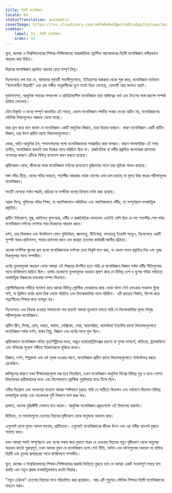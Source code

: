 ```yaml
---
title: বিপ্লবী মনোবিজ্ঞান
locale: bn
statusTranslation: automatic
coverImage: https://res.cloudinary.com/xmfm6mhw3gwctndtcubgx2rptnae/image/upload/v1740337243/small_cover_educacion_fundamental_a051170f1c.webp
sidebar:
    label: 31. বিপ্লবী মনোবিজ্ঞান
    order: 31
---
```

স্কুল, কলেজ ও বিশ্ববিদ্যালয়ের শিক্ষক-শিক্ষিকাদের আন্তর্জাতিক গ্নোস্টিক আন্দোলনের বিপ্লবী মনোবিজ্ঞান গভীরভাবে অধ্যয়ন করা উচিত।

বিপ্লবের মনোবিজ্ঞান প্রচলিত ধারণার চেয়ে সম্পূর্ণ ভিন্ন।

নিঃসন্দেহে বলা যায় যে, আমাদের পূর্ববর্তী শতাব্দীগুলোতে, ইতিহাসের অন্ধকার থেকে শুরু করে, মনোবিজ্ঞান বর্তমানে "উদ্দেশ্যহীন বিদ্রোহী" এবং রক সঙ্গীত অনুরাগীদের যুগে যতটা নিচে নেমেছে, তেমনটি আর কখনও হয়নি।

দুর্ভাগ্যবশত, আধুনিক সময়ের পশ্চাৎপদ ও প্রতিক্রিয়াশীল মনোবিজ্ঞান তার অস্তিত্বের অর্থ এবং উৎসের সঙ্গে প্রত্যক্ষ সম্পর্ক হারিয়ে ফেলেছে।

যৌন বিকৃতি ও মনের সম্পূর্ণ অবনতির এই সময়ে, কেবল মনোবিজ্ঞান শব্দটির সংজ্ঞা দেওয়া কঠিন নয়, মনোবিজ্ঞানের মৌলিক বিষয়গুলোও অজানা থেকে যাচ্ছে।

যারা ভুল করে মনে করেন যে মনোবিজ্ঞান একটি আধুনিক বিজ্ঞান, তারা বিভ্রান্ত হচ্ছেন। কারণ মনোবিজ্ঞান একটি প্রাচীন বিজ্ঞান, যার উৎস প্রাচীন রহস্য বিদ্যালয়গুলোতে।

বোকা, অতি-আধুনিক ঠগ, পশ্চাৎপদদের পক্ষে মনোবিজ্ঞানকে সংজ্ঞায়িত করা অসম্ভব। কারণ সমসাময়িক এই সময় ব্যতীত, মনোবিজ্ঞান কখনই তার নিজের নামে পরিচিত ছিল না। রাজনৈতিক বা ধর্মীয় প্রকৃতির ধ্বংসাত্মক প্রবণতার সন্দেহের কারণে এটিকে বিভিন্ন ছদ্মবেশ ধারণ করতে হয়েছে।

প্রাচীনকাল থেকে, জীবনের মঞ্চে মনোবিজ্ঞান দর্শনের ছদ্মবেশে বুদ্ধিমত্তার সাথে তার ভূমিকা পালন করেছে।

গঙ্গা নদীর তীরে, বেদের পবিত্র ভারতে, শতাব্দীর অন্ধকার থেকে যোগের এমন রূপ রয়েছে যা মূলত উচ্চ স্তরের পরীক্ষামূলক মনোবিজ্ঞান।

সাতটি যোগকে সর্বদা পদ্ধতি, প্রক্রিয়া বা দার্শনিক ব্যবস্থা হিসাবে বর্ণনা করা হয়েছে।

আরব বিশ্বে, সুফিদের পবিত্র শিক্ষা, যা আংশিকভাবে অধিবিদ্যা এবং আংশিকভাবে ধর্মীয়, তা সম্পূর্ণরূপে মনস্তাত্ত্বিক প্রকৃতির।

প্রাচীন ইউরোপে, যুদ্ধ, জাতিগত কুসংস্কার, ধর্মীয় ও রাজনৈতিক ভেদাভেদ এতটাই বেশি ছিল যে গত শতাব্দীর শেষ পর্যন্ত মনোবিজ্ঞান দর্শনের পোশাক পরে নিজেদের আড়াল করত।

দর্শন, তার বিভাজন এবং উপবিভাগ যেমন যুক্তিবিদ্যা, জ্ঞানতত্ত্ব, নীতিশাস্ত্র, নন্দনতত্ত্ব ইত্যাদি সত্ত্বেও, নিঃসন্দেহে একটি সুস্পষ্ট আত্ম-প্রতিফলন, সত্তার রহস্যময় জ্ঞান এবং জাগ্রত চেতনার কার্যকরী জ্ঞানীয় প্রক্রিয়া।

অনেক দার্শনিক স্কুলের ভুল হলো মনোবিজ্ঞানকে দর্শনের চেয়ে নিকৃষ্ট মনে করা, যা কেবল মানব প্রকৃতির নিম্ন এবং তুচ্ছ দিকগুলোর সাথে সম্পর্কিত।

ধর্মের তুলনামূলক অধ্যয়ন থেকে আমরা এই সিদ্ধান্তে উপনীত হতে পারি যে মনোবিজ্ঞান বিজ্ঞান সর্বদা ধর্মীয় নীতিগুলোর সাথে ঘনিষ্ঠভাবে জড়িত ছিল। ধর্মের যেকোনো তুলনামূলক অধ্যয়ন প্রমাণ করে যে বিভিন্ন দেশ ও যুগের পবিত্র সাহিত্যে মনস্তাত্ত্বিক বিজ্ঞানের চমৎকার সম্পদ বিদ্যমান।

গ্নোস্টিসিজমের গভীরে গবেষণা করে আমরা বিভিন্ন গ্নোস্টিক লেখকদের কাছ থেকে আসা সেই চমৎকার সংকলন খুঁজে পাই, যা খ্রিস্টান ধর্মের প্রথম দিক থেকে পরিচিত এবং ফিলোকালিয়া নামে পরিচিত। এটি প্রাচ্যের গির্জায়, বিশেষ করে সন্ন্যাসীদের শিক্ষার জন্য ব্যবহৃত হয়।

নিঃসন্দেহে এবং বিভ্রান্ত হওয়ার সামান্যতম ভয় ছাড়াই আমরা দৃঢ়ভাবে বলতে পারি যে ফিলোকালিয়া মূলত বিশুদ্ধ পরীক্ষামূলক মনোবিজ্ঞান।

প্রাচীন গ্রীস, মিশর, রোম, ভারত, পারস্য, মেক্সিকো, পেরু, অ্যাসেরিয়া, ক্যালডিয়া ইত্যাদির রহস্য বিদ্যালয়গুলোতে মনোবিজ্ঞান সর্বদা দর্শন, বাস্তব শিল্প, বিজ্ঞান এবং ধর্মের সাথে যুক্ত ছিল।

প্রাচীনকালে মনোবিজ্ঞান পবিত্র নৃত্যশিল্পীদের মধ্যে, অদ্ভুত হায়ারোগ্লিফিক্সের রহস্যে বা সুন্দর ভাস্কর্যে, কবিতায়, ট্র্যাজেডিতে এবং মন্দিরের সুরেলা সঙ্গীতে নিজেদেরকে লুকিয়ে রাখত।

বিজ্ঞান, দর্শন, শিল্পকলা এবং ধর্ম পৃথক হওয়ার আগে, মনোবিজ্ঞান প্রাচীন রহস্য বিদ্যালয়গুলোতে সার্বভৌমত্ব বজায় রেখেছিল।

কলিযুগের কারণে যখন দীক্ষাকেন্দ্রগুলো বন্ধ হয়ে গিয়েছিল, তখন মনোবিজ্ঞান আধুনিক বিশ্বের বিভিন্ন গুপ্ত ও ছদ্ম-গোপন বিদ্যালয়ের প্রতীকবাদের মধ্যে এবং বিশেষভাবে গ্নোস্টিক গুপ্তবিদ্যার মধ্যে টিকে ছিল।

গভীর বিশ্লেষণ এবং গবেষণার মাধ্যমে আমরা স্পষ্টভাবে বুঝতে পারি যে অতীতে বিদ্যমান এবং বর্তমানে বিদ্যমান বিভিন্ন মনস্তাত্ত্বিক ব্যবস্থা এবং মতবাদকে দুটি বিভাগে ভাগ করা যায়।

প্রথমত, অনেক বুদ্ধিজীবী যেভাবে মনে করেন। আধুনিক মনোবিজ্ঞান প্রকৃতপক্ষে এই বিভাগের অন্তর্গত।

দ্বিতীয়ত, যে মতবাদগুলো চেতনার বিপ্লবের দৃষ্টিকোণ থেকে মানুষকে অধ্যয়ন করে।

এগুলোই হলো মূলত আসল মতবাদ, প্রাচীনতম। এগুলোই মনোবিজ্ঞানের জীবন্ত উৎস এবং এর গভীর তাৎপর্য বুঝতে সাহায্য করে।

যখন আমরা সবাই সম্পূর্ণরূপে এবং মনের সকল স্তরে বুঝতে পারব যে চেতনার বিপ্লবের নতুন দৃষ্টিকোণ থেকে মানুষের অধ্যয়ন কতটা গুরুত্বপূর্ণ, তখন আমরা বুঝব যে মনোবিজ্ঞান হলো সেই নীতি, আইন এবং ঘটনাগুলোর অধ্যয়ন যা ব্যক্তির বিপ্লবী এবং চূড়ান্ত রূপান্তরের সাথে ঘনিষ্ঠভাবে সম্পর্কিত।

স্কুল, কলেজ ও বিশ্ববিদ্যালয়ের শিক্ষক-শিক্ষিকাদের জরুরি ভিত্তিতে বুঝতে হবে যে আমরা একটি সংকটপূর্ণ সময়ে বাস করছি এবং নতুন প্রজন্ম মনস্তাত্ত্বিকভাবে কতটা বিভ্রান্ত।

"নতুন ঢেউকে" চেতনার বিপ্লবের পথে পরিচালিত করা প্রয়োজন। আর এটি শুধুমাত্র মৌলিক শিক্ষার বিপ্লবী মনোবিজ্ঞানের মাধ্যমে সম্ভব।
